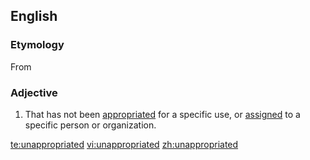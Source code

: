 ==English==

===Etymology===
From {{prefix|un|appropriated}}

===Adjective===
{{en-adj|-}}

# That has not been [[appropriated]] for a specific use, or [[assign]]ed to a specific person or organization.

[[te:unappropriated]]
[[vi:unappropriated]]
[[zh:unappropriated]]